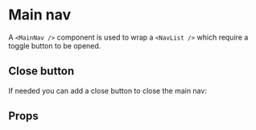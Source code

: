 
<Meta of={MainNavStories} />

# Main nav

A `<MainNav />` component is used to wrap a `<NavList />` which require a toggle button to be opened.

<Primary />

## Close button

If needed you can add a close button to close the main nav:

<Canvas of={MainNavStories.WithCloseBtn} />

## Props

<ArgTypes of={MainNavStories} />
